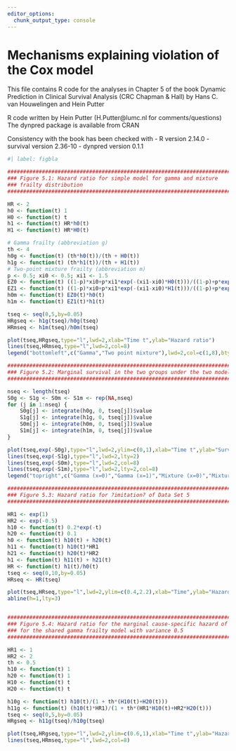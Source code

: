```yaml
---
editor_options: 
  chunk_output_type: console
---
```


# Mechanisms explaining violation of the Cox model

This file contains R code for the analyses in Chapter 5 of the book Dynamic Prediction in Clinical Survival Analysis (CRC Chapman & Hall) by Hans C. van Houwelingen and Hein Putter

R code written by Hein Putter (H.Putter@lumc.nl for comments/questions)
The dynpred package is available from CRAN

Consistency with the book has been checked with
- R version 2.14.0
- survival version 2.36-10
- dynpred version 0.1.1

```r
#| label: figbla

###############################################################################
### Figure 5.1: Hazard ratio for simple model for gamma and mixture
### frailty distribution
###############################################################################

HR <- 2
h0 <- function(t) 1
H0 <- function(t) t
h1 <- function(t) HR*h0(t)
H1 <- function(t) HR*H0(t)

# Gamma frailty (abbreviation g)
th <- 4
h0g <- function(t) (th*h0(t))/(th + H0(t))
h1g <- function(t) (th*h1(t))/(th + H1(t))
# Two-point mixture frailty (abbreviation m)
p <- 0.5; xi0 <- 0.5; xi1 <- 1.5
EZ0 <- function(t) ((1-p)*xi0+p*xi1*exp(-(xi1-xi0)*H0(t)))/((1-p)+p*exp(-(xi1-xi0)*H0(t)))
EZ1 <- function(t) ((1-p)*xi0+p*xi1*exp(-(xi1-xi0)*H1(t)))/((1-p)+p*exp(-(xi1-xi0)*H1(t)))
h0m <- function(t) EZ0(t)*h0(t)
h1m <- function(t) EZ1(t)*h1(t)

tseq <- seq(0,5,by=0.05)
HRgseq <- h1g(tseq)/h0g(tseq)
HRmseq <- h1m(tseq)/h0m(tseq)

plot(tseq,HRgseq,type="l",lwd=2,xlab="Time t",ylab="Hazard ratio")
lines(tseq,HRmseq,type="l",lwd=2,col=8)
legend("bottomleft",c("Gamma","Two point mixture"),lwd=2,col=c(1,8),bty="n")

###############################################################################
### Figure 5.2: Marginal survival in the two groups under the two models
###############################################################################

nseq <- length(tseq)
S0g <- S1g <- S0m <- S1m <- rep(NA,nseq)
for (j in 1:nseq) {
    S0g[j] <- integrate(h0g, 0, tseq[j])$value
    S1g[j] <- integrate(h1g, 0, tseq[j])$value
    S0m[j] <- integrate(h0m, 0, tseq[j])$value
    S1m[j] <- integrate(h1m, 0, tseq[j])$value
}

plot(tseq,exp(-S0g),type="l",lwd=2,ylim=c(0,1),xlab="Time t",ylab="Survival")
lines(tseq,exp(-S1g),type="l",lwd=2,lty=2)
lines(tseq,exp(-S0m),type="l",lwd=2,col=8)
lines(tseq,exp(-S1m),type="l",lwd=2,lty=2,col=8)
legend("topright",c("Gamma (x=0)","Gamma (x=1)","Mixture (x=0)","Mixture (x=1)"),lwd=2,col=c(1,1,8,8),lty=c(1,2,1,2),bty="n")

###############################################################################
### Figure 5.3: Hazard ratio for ?imitation? of Data Set 5
###############################################################################

HR1 <- exp(1)
HR2 <- exp(-0.5)
h10 <- function(t) 0.2*exp(-t)
h20 <- function(t) 0.1
h0 <- function(t) h10(t) + h20(t)
h11 <- function(t) h10(t)*HR1
h21 <- function(t) h20(t)*HR2
h1 <- function(t) h11(t) + h21(t)
HR <- function(t) h1(t)/h0(t)
tseq <- seq(0,10,by=0.05)
HRseq <- HR(tseq)

plot(tseq,HRseq,type="l",lwd=2,ylim=c(0.4,2.2),xlab="Time",ylab="Hazard ratio")
abline(h=1,lty=3)


###############################################################################
### Figure 5.4: Hazard ratio for the marginal cause-specific hazard of cause 1,
### for the shared gamma frailty model with variance 0.5
###############################################################################

HR1 <- 1
HR2 <- 2
th <- 0.5
h10 <- function(t) 1
h20 <- function(t) 1
H10 <- function(t) t
H20 <- function(t) t

h10g <- function(t) h10(t)/(1 + th*(H10(t)+H20(t)))
h11g <- function(t) (h10(t)*HR1)/(1 + th*(HR1*H10(t)+HR2*H20(t)))
tseq <- seq(0,5,by=0.05)
HRgseq <- h11g(tseq)/h10g(tseq)

plot(tseq,HRgseq,type="l",lwd=2,ylim=c(0.6,1),xlab="Time t",ylab="Hazard ratio")
lines(tseq,HRmseq,type="l",lwd=2,col=8)

```

